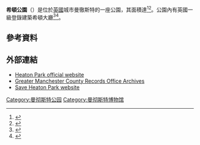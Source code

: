 '''希頓公園'''（{{lang-en|Heaton Park}}）是位於[[英國|英國]]城市曼徹斯特的一座公園，其面積達{{convert|600|acre|ha|1}}<ref>{{cite web|url=http://www.manchester.gov.uk/info/200073/parks_and_open_spaces/4591/heaton_park|title=Heaton Park|publisher=Manchester City Council|accessdate=2 March 2010|archiveurl=https://web.archive.org/web/20100211220047/http://www.manchester.gov.uk/info/200073/parks_and_open_spaces/4591/heaton_park|archivedate=2010年2月11日|deadurl=yes}}</ref><ref>{{cite web|url=http://www.touruk.co.uk/houses/house-manchester_heaton-hall.htm|title=Heaton Hall|publisher=Touruk.co.uk|accessdate=4 October 2014|deadurl=yes|archiveurl=https://web.archive.org/web/20141006102514/http://www.touruk.co.uk/houses/house-manchester_heaton-hall.htm|archivedate=2014年10月6日}}</ref>。公園內有英國一級登錄建築希頓大廳<ref>{{cite web|url=http://www.webarchive.org.uk/wayback/archive/20100725001150/http://www.bury.gov.uk/LeisureAndCulture/ParksAndRecreation/Countryside/PlacesToVisit/HeatonPark.htm|title=Bury Council - Heaton Park|publisher=Webarchive.org.uk|accessdate=4 October 2014|archive-date=2010-07-25|archive-url=https://www.webarchive.org.uk/wayback/archive/20100725001150/http://www.bury.gov.uk/LeisureAndCulture/ParksAndRecreation/Countryside/PlacesToVisit/HeatonPark.htm}}</ref><ref>{{cite web| url = http://menmedia.co.uk/manchestereveningnews/news/s/1422304_budget-crisis-could-lead-manchester-council-to-give-away-heaton-hall-and-wythenshawe-hall| title = Budget crisis could lead Manchester council to give away Heaton Hall and Wythenshawe Hall| publisher = Menmedia.co.uk| accessdate = 2 September 2012| archive-date = 2012-11-12| archive-url = https://web.archive.org/web/20121112183745/http://menmedia.co.uk/manchestereveningnews/news/s/1422304_budget-crisis-could-lead-manchester-council-to-give-away-heaton-hall-and-wythenshawe-hall| dead-url = no}}</ref>。

==參考資料==
{{reflist}}

==外部連結==
{{commons category|Heaton Park}}
*[https://web.archive.org/web/20081121175134/http://www.heatonpark.org.uk/ Heaton Park official website]
*[https://web.archive.org/web/20081002002841/http://www.gmcro.co.uk/ftpfiles/estates/wilton.pdf Greater Manchester County Records Office Archives]
*[https://web.archive.org/web/20100113023554/http://www.saveheatonpark.org.uk/ Save Heaton Park website]

[[Category:曼彻斯特公园|Category:曼彻斯特公园]]
[[Category:曼彻斯特博物馆|Category:曼彻斯特博物馆]]